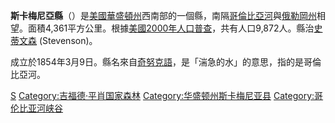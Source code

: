 <!--[[File:Map_of_Washington_highlighting_Skamania_County.svg|right]]-->
{{Infobox U.S. County|
 county  = 斯卡梅尼亞縣 |
 state = 華盛頓州 |
 en county  = Skamania County |
 en state = Washington |
 seal =  |
 map = Map of Washington highlighting Skamania County.png |
 map size = 225 |
 founded = [[March_9|March 9]], 1854 |
 seat = [[Stevenson,_Washington|Stevenson]] | 
 area = 4,361 [[km²|km²]] (1,684 [[square_mile|mi²]]) |
 area land = 4,290 km² (1,656 mi²) |
 area water = 71 km² (27 mi²) |
 area percentage = 1.63% |
 census yr = 2000|
 pop = 9,872 |
 density = 2 |
 web = www.skamaniacounty.org |
|}}
'''斯卡梅尼亞縣'''（{{lang-en|Skamania County}}）是[[美國|美國]][[華盛頓州|華盛頓州]]西南部的一個縣，南隔[[哥倫比亞河|哥倫比亞河]]與[[俄勒岡州|俄勒岡州]]相望。面積4,361平方公里。根據[[美國2000年人口普查|美國2000年人口普查]]，共有人口9,872人。縣治[[史蒂文森_(華盛頓州)|史蒂文森]] (Stevenson)。

成立於1854年3月9日。縣名來自[[奇努克語|奇努克語]]，是「湍急的水」的意思，指的是哥倫比亞河。
{{Washington}}

[[Category:华盛顿州行政区划|S]]
[[Category:吉福德·平肖国家森林|Category:吉福德·平肖国家森林]]
[[Category:华盛顿州斯卡梅尼亚县|Category:华盛顿州斯卡梅尼亚县]]
[[Category:哥伦比亚河峡谷|Category:哥伦比亚河峡谷]]